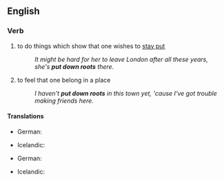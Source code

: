 ==English==

===Verb===
{{infl|en|verb|head=to [[put]] [[down]] [[roots]]}}

# {{idiomatic}} to do things which show that one wishes to [[stay put]]
#: ''It might be hard for her to leave London after all these years, she's '''put down roots''' there.''
# {{idiomatic}} to feel that one belong in a place
#: ''I haven't '''put down roots''' in this town yet, 'cause I've got trouble making friends here.''

====Translations====
{{trans-top|to do things or acts which show that one want to stay there}}
* German: {{t-|de|Wurzeln schlagen}}
{{trans-mid}}
* Icelandic: {{t|is|festa rætur}}
{{trans-bottom}}

{{trans-top|to feel that one belong in a place}}
* German: {{t-|de|Wurzeln schlagen}}
{{trans-mid}}
* Icelandic: {{t|is|festa rætur}}
{{trans-bottom}}